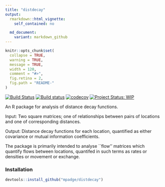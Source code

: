 ```yaml
---
title: "distdecay"
output:
  rmarkdown::html_vignette:
    self_contained: no

  md_document:
    variant: markdown_github
---
```


<!-- README.md is generated from README.Rmd. Please edit that file -->

```r
knitr::opts_chunk$set(
  collapse = TRUE,
  warning = TRUE,
  message = TRUE,
  width = 120,
  comment = "#>",
  fig.retina = 2,
  fig.path = "README-"
)
```


[![Build Status](https://travis-ci.org/mpadge/distdecay.svg?branch=master)](https://travis-ci.org/mpadge/distdecay) 
[![Build status](https://ci.appveyor.com/api/projects/status/github/mpadge/distdecay?svg=true)](https://ci.appveyor.com/project/mpadge/distdecay)
[![codecov](https://codecov.io/gh/mpadge/distdecay/branch/master/graph/badge.svg)](https://codecov.io/gh/mpadge/distdecay)
[![Project Status: WIP](http://www.repostatus.org/badges/latest/wip.svg)](http://www.repostatus.org/#WIP)


An R package for analysis of distance decay functions.

Input: Two square matrices; one of relationships between pairs of locations and
one of corresponding distances.

Output: Distance decay functions for each location, quantified as either
covariance or mutual information coefficients.

The package is primarily intended to analyse ``flow'' matrices which quantify
flows between locations, quantifed in such terms as rates or densities or
movement or exchange.

### Installation

```r
devtools::install_github("mpadge/distdecay")
```

